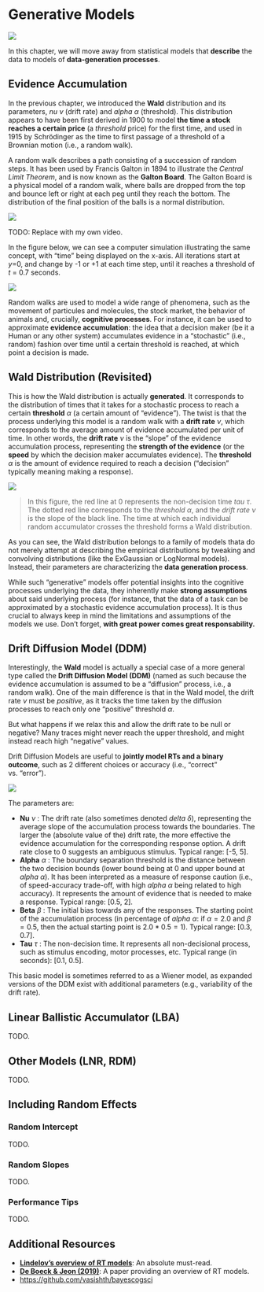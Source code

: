 # Generative Models

![](https://img.shields.io/badge/status-WIP-orange)

In this chapter, we will move away from statistical models that **describe** the data to models of **data-generation processes**.

## Evidence Accumulation

In the previous chapter, we introduced the **Wald** distribution and its parameters, *nu* $\nu$ (drift rate) and *alpha* $\alpha$ (threshold).
This distribution appears to have been first derived in 1900 to model **the time a stock reaches a certain price** (a *threshold* price) for the first time, and used in 1915 by Schrödinger as the time to first passage of a threshold of a Brownian motion (i.e., a random walk).

A random walk describes a path consisting of a succession of random steps. It has been used by Francis Galton in 1894 to illustrate the *Central Limit Theorem*, and is now known as the **Galton Board**. The Galton Board is a physical model of a random walk, where balls are dropped from the top and bounce left or right at each peg until they reach the bottom. The distribution of the final position of the balls is a normal distribution.

![](media/rt_galtonboard.gif)

::: {.callout-caution}
TODO: Replace with my own video.
:::

In the figure below, we can see a computer simulation illustrating the same concept, with "time" being displayed on the x-axis. All iterations start at *y*=0, and change by -1 or +1 at each time step, until it reaches a threshold of *t* = 0.7 seconds.

![](media/rt_randomwalk.gif)


Random walks are used to model a wide range of phenomena, such as the movement of particules and molecules, the stock market, the behavior of animals and, crucially, **cognitive processes**.
For instance, it can be used to approximate **evidence accumulation**: the idea that a decision maker (be it a Human or any other system) accumulates evidence in a "stochastic" (i.e., random) fashion over time until a certain threshold is reached, at which point a decision is made.

## Wald Distribution (Revisited)

This is how the Wald distribution is actually **generated**. It corresponds to the distribution of times that it takes for a stochastic process to reach a certain **threshold** $\alpha$ (a certain amount of "evidence").
The twist is that the process underlying this model is a random walk with a **drift rate** $\nu$, which corresponds to the average amount of evidence accumulated per unit of time. 
In other words, the **drift rate** $\nu$ is the "slope" of the evidence accumulation process, representing the **strength of the evidence** (or the **speed** by which the decision maker accumulates evidence).
The **threshold** $\alpha$ is the amount of evidence required to reach a decision ("decision" typically meaning making a response).

![](media/rt_wald2.gif)

> In this figure, the red line at 0 represents the non-decision time *tau* $\tau$. The dotted red line corresponds to the *threshold* $\alpha$, and the *drift rate* $\nu$ is the slope of the black line. The time at which each individual random accumulator crosses the threshold forms a Wald distribution.

As you can see, the Wald distribution belongs to a family of models thata do not merely attempt at describing the empirical distributions by tweaking and convolving distributions (like the ExGaussian or LogNormal models). Instead, their parameters are characterizing the **data generation process**. 

::: {.callout-important}

While such "generative" models offer potential insights into the cognitive processes underlying the data, they inherently make **strong assumptions** about said underlying process (for instance, that the data of a task can be approximated by a stochastic evidence accumulation process). It is thus crucial to always keep in mind the limitations and assumptions of the models we use. Don't forget, **with great power comes great responsability.**
:::


## Drift Diffusion Model (DDM)

Interestingly, the **Wald** model is actually a special case of a more general type called the **Drift Diffusion Model (DDM)** (named as such because the evidence accumulation is assumed to be a "diffusion" process, i.e., a random walk). 
One of the main difference is that in the Wald model, the drift rate $\nu$ must be *positive*, as it tracks the time taken by the diffusion processes to reach only one "positive" threshold $\alpha$.

But what happens if we relax this and allow the drift rate to be null or negative? Many traces might never reach the upper threshold, and might instead reach high "negative" values.

Drift Diffusion Models are useful to **jointly model RTs and a binary outcome**, such as 2 different choices or accuracy (i.e., "correct" vs. "error").

![](media/rt_ddm.gif)


The parameters are:

- **Nu** $\nu$ : The drift rate (also sometimes denoted *delta* $\delta$), representing the average slope of the accumulation process towards the boundaries. The larger the (absolute value of the) drift rate, the more effective the evidence accumulation for the corresponding response option. A drift rate close to 0 suggests an ambiguous stimulus. Typical range: [-5, 5].
- **Alpha** $\alpha$ : The boundary separation threshold is the distance between the two decision bounds (lower bound being at 0 and upper bound at *alpha* $\alpha$). It has been interpreted as a measure of response caution (i.e., of speed-accuracy trade-off, with high *alpha* $\alpha$ being related to high accuracy). It represents the amount of evidence that is needed to make a response. Typical range: [0.5, 2].
- **Beta** $\beta$ : The initial bias towards any of the responses. The starting point of the accumulation process (in percentage of *alpha* $\alpha$: if $\alpha = 2.0$ and $\beta = 0.5$, then the actual starting point is $2.0*0.5=1$). Typical range: [0.3, 0.7].
- **Tau** $\tau$ : The non-decision time. It represents all non-decisional process, such as stimulus encoding, motor processes, etc. Typical range (in seconds): [0.1, 0.5].


This basic model is sometimes referred to as a Wiener model, as expanded versions of the DDM exist with additional parameters (e.g., variability of the drift rate).


## Linear Ballistic Accumulator (LBA)

TODO.

## Other Models (LNR, RDM)

TODO.

## Including Random Effects

### Random Intercept

TODO.

### Random Slopes

TODO.

### Performance Tips

TODO.

## Additional Resources

- [**Lindelov's overview of RT models**](https://lindeloev.github.io/shiny-rt/): An absolute must-read.
- [**De Boeck & Jeon (2019)**](https://www.frontiersin.org/articles/10.3389/fpsyg.2019.00102/full): A paper providing an overview of RT models.
- [https://github.com/vasishth/bayescogsci](https://github.com/vasishth/bayescogsci)
